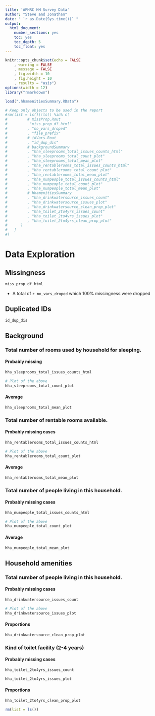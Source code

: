```yaml
---
title: 'APHRC HH Survey Data'
author: "Steve and Jonathan"
date: " `r as.Date(Sys.time())` "
output:
  html_document:
    number_sections: yes
    toc: yes
    toc_depth: 5
    toc_float: yes
---
```





```r
knitr::opts_chunk$set(echo = FALSE
	, warning = FALSE
	, message = FALSE
	, fig.width = 10
	, fig.height = 10
	, results = "asis")
options(width = 12)
library("rmarkdown")
```


```r
load(".hhamenitiesSummary.RData")

# Keep only objects to be used in the report
#rm(list = ls()[!ls() %in% c(
#         # missProp.Rout
#          "miss_prop_df_html"
#         , "no_vars_droped"
#         , "file_prefix"
#         # idVars.Rout
#         , "id_dup_dis"
#         # backgroundSummary
#         , "hha_sleeprooms_total_issues_counts_html"
#         , "hha_sleeprooms_total_count_plot"
#         , "hha_sleeprooms_total_mean_plot"
#         , "hha_rentablerooms_total_issues_counts_html"
#         , "hha_rentablerooms_total_count_plot"
#         , "hha_rentablerooms_total_mean_plot"
#         , "hha_numpeople_total_issues_counts_html"
#         , "hha_numpeople_total_count_plot"
#         , "hha_numpeople_total_mean_plot"
#         # hhamenitiesSummary
#         , "hha_drinkwatersource_issues_count"
#         , "hha_drinkwatersource_issues_plot"
#         , "hha_drinkwatersource_clean_prop_plot"
#         , "hha_toilet_2to4yrs_issues_count"
#         , "hha_toilet_2to4yrs_issues_plot"
#         , "hha_toilet_2to4yrs_clean_prop_plot"
#      )
#   ]
#)

```


# Data Exploration

## Missingness

```r
miss_prop_df_html
```

* A total of `r no_vars_droped` which $100\%$ missingness were dropped

## Duplicated IDs

```r
id_dup_dis
```

## Background

### Total number of rooms used by household for sleeping.

#### Probably missing

```r
hha_sleeprooms_total_issues_counts_html
```

```r
# Plot of the above
hha_sleeprooms_total_count_plot 
```

#### Average

```r
hha_sleeprooms_total_mean_plot 
```


### Total number of rentable rooms available.

#### Probably missing cases

```r
hha_rentablerooms_total_issues_counts_html
```

```r
# Plot of the above
hha_rentablerooms_total_count_plot 
```

#### Average

```r
hha_rentablerooms_total_mean_plot 
```

### Total number of people living in this household.

#### Probably missing cases

```r
hha_numpeople_total_issues_counts_html
```

```r
# Plot of the above
hha_numpeople_total_count_plot
```

#### Average

```r
hha_numpeople_total_mean_plot
```

## Household amenities

### Total number of people living in this household.

#### Probably missing cases

```r
hha_drinkwatersource_issues_count
```

```r
# Plot of the above
hha_drinkwatersource_issues_plot
```

#### Proportions

```r
hha_drinkwatersource_clean_prop_plot
```


### Kind of toilet facility (2-4 years)

#### Probably missing cases

```r
hha_toilet_2to4yrs_issues_count
```

```r
hha_toilet_2to4yrs_issues_plot
```

#### Proportions

```r
hha_toilet_2to4yrs_clean_prop_plot
``` 

```r
rm(list = ls())
```




